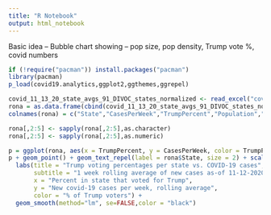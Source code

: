 ```yaml
---
title: "R Notebook"
output: html_notebook
---
```


Basic idea -- Bubble chart showing -- pop size, pop density, Trump vote %, covid numbers


```r
if (!require("pacman")) install.packages("pacman")
library(pacman)
p_load(covid19.analytics,ggplot2,ggthemes,ggrepel)
```

```r
covid_11_13_20_state_avgs_91_DIVOC_states_normalized <- read_excel("covid 11-13-20 state avgs 91-DIVOC-states-normalized.xlsx")
rona = as.data.frame(cbind(covid_11_13_20_state_avgs_91_DIVOC_states_normalized$location,covid_11_13_20_state_avgs_91_DIVOC_states_normalized$`44147`,covid_11_13_20_state_avgs_91_DIVOC_states_normalized$RepubPercent,covid_11_13_20_state_avgs_91_DIVOC_states_normalized$Pop,covid_11_13_20_state_avgs_91_DIVOC_states_normalized$Density))
colnames(rona) = c("State","CasesPerWeek","TrumpPercent","Population","PopulationDensity")

rona[,2:5] <- sapply(rona[,2:5],as.character)
rona[,2:5] <- sapply(rona[,2:5],as.numeric)

```

```r
p = ggplot(rona, aes(x = TrumpPercent, y = CasesPerWeek, color = TrumpPercent))
p + geom_point() + geom_text_repel(label = rona$State, size = 2) + scale_color_gradient2(high = muted("red"), low = muted("blue"), midpoint = 0.5) + theme_minimal() +
  labs(title = "Trump voting percentages per state vs. COVID-19 cases", 
       subtitle = "1 week rolling average of new cases as-of 11-12-2020",
       x = "Percent in state that voted for Trump",
       y = "New covid-19 cases per week, rolling average",
       color = "% of Trump voters") +
  geom_smooth(method="lm", se=FALSE,color = "black")
```

